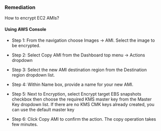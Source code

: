 ### Remediation

How to encrypt EC2 AMIs?

#### Using AWS Console

- Step 1: From the navigation choose Images -> AMI. Select the image to be encrypted.

- Step 2: Select Copy AMI from the Dashboard top menu -> Actions dropdown

- Step 3: Select the new AMI destination region from the Destination region dropdown list.

- Step 4: Within Name box, provide a name for your new AMI.
- Step 5: Next to Encryption, select Encrypt target EBS snapshots checkbox then choose the required KMS master key from the Master Key dropdown list. If there are no KMS CMK keys already created, you can use the default master key

- Step 6: Click Copy AMI to confirm the action. The copy operation takes few minutes.
